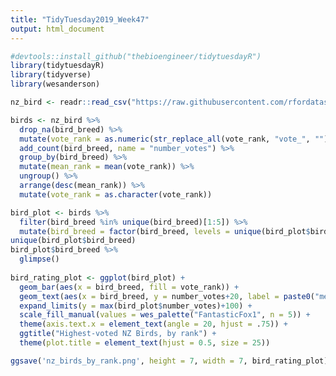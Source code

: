 ```yaml
---
title: "TidyTuesday2019_Week47"
output: html_document
---
```


```r
#devtools::install_github("thebioengineer/tidytuesdayR")
library(tidytuesdayR)
library(tidyverse)
library(wesanderson)

nz_bird <- readr::read_csv("https://raw.githubusercontent.com/rfordatascience/tidytuesday/master/data/2019/2019-11-19/nz_bird.csv")

birds <- nz_bird %>% 
  drop_na(bird_breed) %>% 
  mutate(vote_rank = as.numeric(str_replace_all(vote_rank, "vote_", ""))) %>% 
  add_count(bird_breed, name = "number_votes") %>% 
  group_by(bird_breed) %>% 
  mutate(mean_rank = mean(vote_rank)) %>% 
  ungroup() %>% 
  arrange(desc(mean_rank)) %>% 
  mutate(vote_rank = as.character(vote_rank))

bird_plot <- birds %>% 
  filter(bird_breed %in% unique(bird_breed)[1:5]) %>% 
  mutate(bird_breed = factor(bird_breed, levels = unique(bird_plot$bird_breed)))
unique(bird_plot$bird_breed)
bird_plot$bird_breed %>% 
  glimpse()
                    
bird_rating_plot <- ggplot(bird_plot) +
  geom_bar(aes(x = bird_breed, fill = vote_rank)) +
  geom_text(aes(x = bird_breed, y = number_votes+20, label = paste0("mean rating: \n", round(mean_rank, 2))), vjust = 0) +
  expand_limits(y = max(bird_plot$number_votes)+100) +
  scale_fill_manual(values = wes_palette("FantasticFox1", n = 5)) +
  theme(axis.text.x = element_text(angle = 20, hjust = .75)) +
  ggtitle("Highest-voted NZ Birds, by rank") +
  theme(plot.title = element_text(hjust = 0.5, size = 25))

ggsave('nz_birds_by_rank.png', height = 7, width = 7, bird_rating_plot)
```